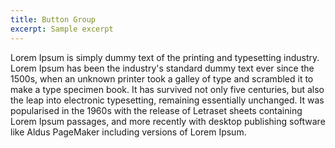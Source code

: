 ```yaml
---
title: Button Group
excerpt: Sample excerpt
---
```


Lorem Ipsum is simply dummy text of the printing and typesetting industry. Lorem Ipsum has been the industry's standard dummy text ever since the 1500s, when an unknown printer took a galley of type and scrambled it to make a type specimen book. It has survived not only five centuries, but also the leap into electronic typesetting, remaining essentially unchanged. It was popularised in the 1960s with the release of Letraset sheets containing Lorem Ipsum passages, and more recently with desktop publishing software like Aldus PageMaker including versions of Lorem Ipsum.

